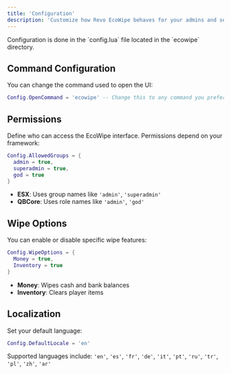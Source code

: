 ```yaml
---
title: 'Configuration'
description: 'Customize how Revo EcoWipe behaves for your admins and server needs.'
---
```


<Info>
  Configuration is done in the `config.lua` file located in the `ecowipe` directory.
</Info>

## Command Configuration

You can change the command used to open the UI:

```lua
Config.OpenCommand = 'ecowipe' -- Change this to any command you prefer
```

## Permissions

Define who can access the EcoWipe interface. Permissions depend on your framework:

```lua
Config.AllowedGroups = {
  admin = true,
  superadmin = true,
  god = true
}
```

- **ESX**: Uses group names like `'admin'`, `'superadmin'`
- **QBCore**: Uses role names like `'admin'`, `'god'`

## Wipe Options

You can enable or disable specific wipe features:

```lua
Config.WipeOptions = {
  Money = true,
  Inventory = true
}
```

- **Money**: Wipes cash and bank balances
- **Inventory**: Clears player items

## Localization

Set your default language:

```lua
Config.DefaultLocale = 'en'
```

Supported languages include: `'en'`, `'es'`, `'fr'`, `'de'`, `'it'`, `'pt'`, `'ru'`, `'tr'`, `'pl'`, `'zh'`, `'ar'`

